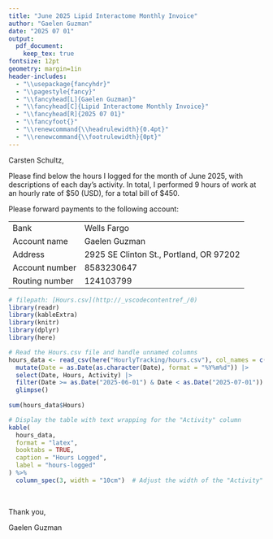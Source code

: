 ```yaml
---
title: "June 2025 Lipid Interactome Monthly Invoice"
author: "Gaelen Guzman"
date: "2025 07 01"
output: 
  pdf_document:
    keep_tex: true
fontsize: 12pt
geometry: margin=1in
header-includes:
  - "\\usepackage{fancyhdr}"
  - "\\pagestyle{fancy}"
  - "\\fancyhead[L]{Gaelen Guzman}"
  - "\\fancyhead[C]{Lipid Interactome Monthly Invoice}"
  - "\\fancyhead[R]{2025 07 01}"
  - "\\fancyfoot{}"
  - "\\renewcommand{\\headrulewidth}{0.4pt}"
  - "\\renewcommand{\\footrulewidth}{0pt}"
---
```


Carsten Schultz,

Please find below the hours I logged for the month of June 2025, with descriptions of each day's activity. In total, I performed 9 hours of work at an hourly rate of $50 (USD), for a total bill of $450. 

Please forward payments to the following account:

| | |
| :--- | :--- |
| Bank | Wells Fargo | 
| Account name |  Gaelen Guzman | 
| Address | 2925 SE Clinton St., Portland, OR 97202 |
| Account number | 8583230647 | 
| Routing number | 124103799 | 

```r
# filepath: [Hours.csv](http://_vscodecontentref_/0)
library(readr)
library(kableExtra)
library(knitr)
library(dplyr)
library(here)

# Read the Hours.csv file and handle unnamed columns
hours_data <- read_csv(here("HourlyTracking/hours.csv"), col_names = c("Date", "Hours", "Activity"), show_col_types = FALSE) |>
  mutate(Date = as.Date(as.character(Date), format = "%Y%m%d")) |>
  select(Date, Hours, Activity) |>
  filter(Date >= as.Date("2025-06-01") & Date < as.Date("2025-07-01")) %>%  # Filter for April 2025
  glimpse()
 
sum(hours_data$Hours)

```


```r

# Display the table with text wrapping for the "Activity" column
kable(
  hours_data,
  format = "latex",
  booktabs = TRUE,
  caption = "Hours Logged",
  label = "hours-logged"
) %>%
  column_spec(3, width = "10cm")  # Adjust the width of the "Activity" column
```

<br>

Thank you,

Gaelen Guzman

